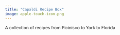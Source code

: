 ```yaml
---
title: "Capaldi Recipe Box"
image: apple-touch-icon.png
---
```


A collection of recipes from Picinisco to York to Florida
